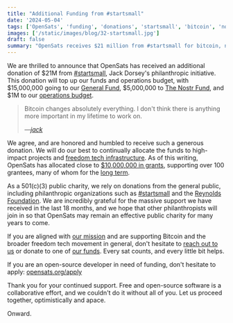 ```yaml
---
title: "Additional Funding from #startsmall"
date: '2024-05-04'
tags: ['OpenSats', 'funding', 'donations', 'startsmall', 'bitcoin', 'nostr']
images: ['/static/images/blog/32-startsmall.jpg']
draft: false
summary: "OpenSats receives $21 million from #startsmall for bitcoin, nostr, and related FOSS development."
---
```



We are thrilled to announce that OpenSats has received an additional donation of
\$21M from [#startsmall](https://startsmall.llc/), Jack Dorsey's philanthropic
initiative. This donation will top up our funds and operations budget, with
\$15,000,000 going to our [General Fund][gf], \$5,000,000 to [The Nostr
Fund][nf], and \$1M to our [operations budget][ops].

> Bitcoin changes absolutely everything. I don't think there is anything more
> important in my lifetime to work on.
>
><cite>—[jack][JD]</cite>

We agree, and are honored and humbled to receive such a generous donation. We
will do our best to continually allocate the funds to high-impact projects and
[freedom tech infrastructure](/blog/bitcoin-infrastructure-this-decade).  As of
this writing, OpenSats has allocated close to [\$10,000,000 in grants][EOY2023],
supporting over 100 grantees, many of whom for the [long term](/tags/lts).

As a 501(c)(3) public charity, we rely on donations from the general public,
including philanthropic organizations such as [#startsmall](https://startsmall.llc/)  and the [Reynolds
Foundation](/blog/opensats-receives-one-million-from-reynolds-foundation).
We are incredibly grateful for the massive support we have received in the last
18 months, and we hope that other philanthropists will join in so that OpenSats
may remain an effective public charity for many years to come.

If you are aligned with [our mission](/mission) and are
supporting Bitcoin and the broader freedom tech movement in general, don't
hesitate to [reach out to us](/contact) or donate to one of
[our funds](/funds). Every sat counts, and every little bit
helps.

<center>
<DonateToGeneralFundButton/>
</center>

If you are an open-source developer in need of funding, don't hesitate to apply:
[opensats.org/apply](/apply)

Thank you for your continued support. Free and open-source software is a
collaborative effort, and we couldn't do it without all of you. Let us proceed
together, optimistically and apace.

Onward.

[JD]: https://njump.me/npub1sg6plzptd64u62a878hep2kev88swjh3tw00gjsfl8f237lmu63q0uf63m
[EOY2023]: /blog/2023-year-in-review
[gf]: /funds/general
[nf]: /funds/nostr
[ops]: /funds/ops
